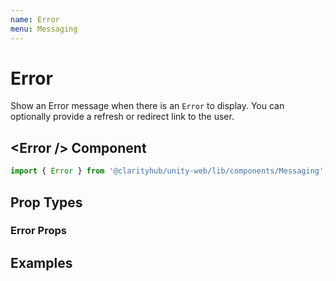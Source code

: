 ```yaml
---
name: Error
menu: Messaging
---
```



# Error

Show an Error message when there is an `Error` to display. You can optionally
provide a refresh or redirect link to the user.

## \<Error /\> Component

```js
import { Error } from '@clarityhub/unity-web/lib/components/Messaging';
```

## Prop Types

### Error Props

<PropsTable of={Error} />

## Examples


<Playground>
    <Error />
</Playground>


<Playground>
    <Error
        error={'Any error message shows up here'}
        refresh
    />
</Playground>
